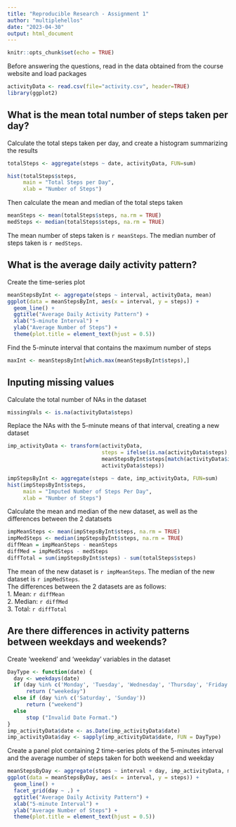 ```yaml
---
title: "Reproducible Research - Assignment 1"
author: "multiplehellos"
date: "2023-04-30"
output: html_document
---
```


```r
knitr::opts_chunk$set(echo = TRUE)
```

Before answering the questions, read in the data obtained from the course website and load packages

```r
activityData <- read.csv(file="activity.csv", header=TRUE)
library(ggplot2)

```


## What is the mean total number of steps taken per day?

Calculate the total steps taken per day, and create a histogram summarizing the results

```r
totalSteps <- aggregate(steps ~ date, activityData, FUN=sum)

hist(totalSteps$steps,
     main = "Total Steps per Day",
     xlab = "Number of Steps")
```

Then calculate the mean and median of the total steps taken

```r
meanSteps <- mean(totalSteps$steps, na.rm = TRUE)
medSteps <- median(totalSteps$steps, na.rm = TRUE)
```

The mean number of steps taken is `r meanSteps`.
The median number of steps taken is `r medSteps`.

## What is the average daily activity pattern?

Create the time-series plot

```r
meanStepsByInt <- aggregate(steps ~ interval, activityData, mean)
ggplot(data = meanStepsByInt, aes(x = interval, y = steps)) +
  geom_line() +
  ggtitle("Average Daily Activity Pattern") +
  xlab("5-minute Interval") +
  ylab("Average Number of Steps") +
  theme(plot.title = element_text(hjust = 0.5))
```

Find the 5-minute interval that contains the maximum number of steps

```r
maxInt <- meanStepsByInt[which.max(meanStepsByInt$steps),]
```

## Inputing missing values

Calculate the total number of NAs in the dataset

```r
missingVals <- is.na(activityData$steps)
```

Replace the NAs with the 5-minute means of that interval, creating a new dataset

```r
imp_activityData <- transform(activityData,
                              steps = ifelse(is.na(activityData$steps),
                              meanStepsByInt$steps[match(activityData$interval,                               meanStepsByInt$interval)],
                              activityData$steps))

impStepsByInt <- aggregate(steps ~ date, imp_activityData, FUN=sum)
hist(impStepsByInt$steps,
     main = "Imputed Number of Steps Per Day",
     xlab = "Number of Steps")

```

Calculate the mean and median of the new dataset, as well as the differences between the 2 datatsets

```r
impMeanSteps <- mean(impStepsByInt$steps, na.rm = TRUE)
impMedSteps <- median(impStepsByInt$steps, na.rm = TRUE)
diffMean = impMeanSteps - meanSteps
diffMed = impMedSteps - medSteps
diffTotal = sum(impStepsByInt$steps) - sum(totalSteps$steps)
```

The mean of the new dataset is `r impMeanSteps`. 
The median of the new dataset is `r impMedSteps`.  
The differences between the 2 datasets are as follows:  
1. Mean: `r diffMean`  
2. Median: `r diffMed`  
3. Total: `r diffTotal` 

## Are there differences in activity patterns between weekdays and weekends?

Create 'weekend' and 'weekday' variables in the dataset

```r
DayType <- function(date) {
  day <- weekdays(date)
  if (day %in% c('Monday', 'Tuesday', 'Wednesday', 'Thursday', 'Friday'))
      return ("weekeday")
  else if (day %in% c('Saturday', 'Sunday'))
      return ("weekend")
  else
      stop ("Invalid Date Format.")
}
imp_activityData$date <- as.Date(imp_activityData$date)
imp_activityData$day <- sapply(imp_activityData$date, FUN = DayType)
```

Create a panel plot containing 2 time-series plots of the 5-minutes interval and the average number of steps taken for both weekend and weekday

```r
meanStepsByDay <- aggregate(steps ~ interval + day, imp_activityData, mean)
ggplot(data = meanStepsByDay, aes(x = interval, y = steps)) + 
  geom_line() +
  facet_grid(day ~ .) +
  ggtitle("Average Daily Activity Pattern") +
  xlab("5-minute Interval") +
  ylab("Average Number of Steps") +
  theme(plot.title = element_text(hjust = 0.5))
```




